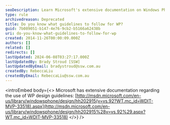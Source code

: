 ```yaml
---
seoDescription: Learn Microsoft's extensive documentation on Windows Phone design guidelines to create consistent and user-friendly experiences.
type: rule
archivedreason: Deprecated
title: Do you know what guidelines to follow for WP?
guid: 7b089051-b147-4e76-9cb2-b5166a62438b
uri: do-you-know-what-guidelines-to-follow-for-wp
created: 2014-11-26T00:00:09.000Z
authors: []
related: []
redirects: []
lastUpdated: 2024-06-08T03:27:17.000Z
lastUpdatedBy: Brady Stroud [SSW]
lastUpdatedByEmail: bradystroud@ssw.com.au
createdBy: RebeccaLiu
createdByEmail: RebeccaLiu@ssw.com.au
---
```


<introEmbed
  body={<>
Microsoft has extensive documentation regarding the use of WP design guidelines: [http://msdn.microsoft.com/en-us/library/windowsphone/design/hh202915(v=vs.92?WT.mc_id=WDIT-MVP-33518).aspx](http://msdn.microsoft.com/en-us/library/windowsphone/design/hh202915%28v=vs.92%29.aspx?WT.mc_id=WDIT-MVP-33518)
  </>}
/>
